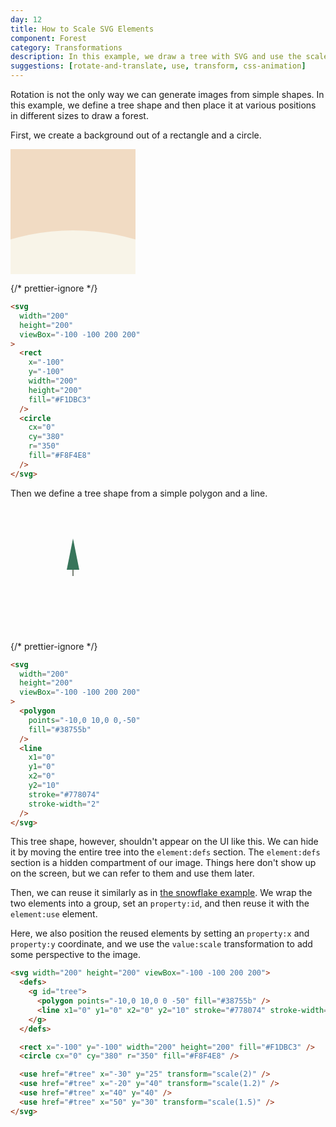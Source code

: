 ```yaml
---
day: 12
title: How to Scale SVG Elements
component: Forest
category: Transformations
description: In this example, we draw a tree with SVG and use the scale transformation to place it at various positions in different sizes to draw a forest.
suggestions: [rotate-and-translate, use, transform, css-animation]
---
```



Rotation is not the only way we can generate images from simple shapes. In this example, we define a tree shape and then place it at various positions in different sizes to draw a forest.

First, we create a background out of a rectangle and a circle.

<Example>

<SVG width="200" height="200" viewBox="-100 -100 200 200">
  <Rect
    x="-100"
    y="-100"
    width="200"
    height="200"
    fill="#F1DBC3"
    data-element-id="rect-1"
  />
  <Circle cx="0" cy="380" r="350" fill="#F8F4E8" data-element-id="circle-1" />
</SVG>

{/* prettier-ignore */}
```html
<svg
  width="200"
  height="200"
  viewBox="-100 -100 200 200"
>
  <rect 
    x="-100" 
    y="-100" 
    width="200" 
    height="200" 
    fill="#F1DBC3"
  />
  <circle 
    cx="0" 
    cy="380" 
    r="350" 
    fill="#F8F4E8" 
  />
</svg>
```

</Example>

Then we define a tree shape from a simple polygon and a line.

<Example>

<SVG width="200" height="200" viewBox="-100 -100 200 200">
  <Polygon
    points="-10,0 10,0 0,-50"
    fill="#38755b"
    data-element-id="polygon-1"
  />
  <Line
    x1="0"
    y1="0"
    x2="0"
    y2="10"
    stroke="#778074"
    stroke-width="2"
    data-element-id="line-1"
  />
</SVG>

{/* prettier-ignore */}
```html
<svg
  width="200"
  height="200"
  viewBox="-100 -100 200 200"
>
  <polygon 
    points="-10,0 10,0 0,-50" 
    fill="#38755b" 
  />
  <line 
    x1="0" 
    y1="0" 
    x2="0" 
    y2="10" 
    stroke="#778074"
    stroke-width="2" 
  />
</svg>
```

</Example>

This tree shape, however, shouldn't appear on the UI like this.
We can hide it by moving the entire tree into the `element:defs` section. The `element:defs` section is a hidden compartment of our image. Things here don't show up on the screen, but we can refer to them and use them later.

Then, we can reuse it similarly as in [the snowflake example](/svg/use). We wrap the two elements into a group, set an `property:id`, and then reuse it with the `element:use` element.

Here, we also position the reused elements by setting an `property:x` and `property:y` coordinate, and we use the `value:scale` transformation to add some perspective to the image.

<Final>

```html "scale"
<svg width="200" height="200" viewBox="-100 -100 200 200">
  <defs>
    <g id="tree">
      <polygon points="-10,0 10,0 0 -50" fill="#38755b" />
      <line x1="0" y1="0" x2="0" y2="10" stroke="#778074" stroke-width="2" />
    </g>
  </defs>

  <rect x="-100" y="-100" width="200" height="200" fill="#F1DBC3" />
  <circle cx="0" cy="380" r="350" fill="#F8F4E8" />

  <use href="#tree" x="-30" y="25" transform="scale(2)" />
  <use href="#tree" x="-20" y="40" transform="scale(1.2)" />
  <use href="#tree" x="40" y="40" />
  <use href="#tree" x="50" y="30" transform="scale(1.5)" />
</svg>
```

</Final>
